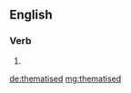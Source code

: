 ==English==

===Verb===
{{head|en|verb form}}

# {{en-past of|thematise}}

[[de:thematised]]
[[mg:thematised]]
